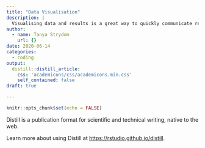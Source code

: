 ```yaml
---
title: "Data Visualisation"
description: |
  Visualising data and results is a great way to quickly communicate results and there are many ways this con be done directly in R or RStudio.
author:
  - name: Tanya Strydom
    url: {}
date: 2020-06-14
categories:
  - coding
output:
  distill::distill_article:
    css: 'academicons/css/academicons.min.css'
    self_contained: false
draft: true

---
```


```r
knitr::opts_chunk$set(echo = FALSE)
```

Distill is a publication format for scientific and technical writing, native to the web.

Learn more about using Distill at <https://rstudio.github.io/distill>.

